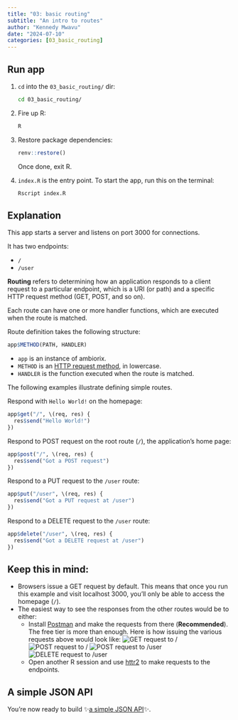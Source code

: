 ```yaml
---
title: "03: basic routing"
subtitle: "An intro to routes"
author: "Kennedy Mwavu"
date: "2024-07-10"
categories: [03_basic_routing]
---
```


## Run app

1. `cd` into the `03_basic_routing/` dir:

    ```bash
    cd 03_basic_routing/
    ```

1. Fire up R:
    
    ```bash
    R
    ```

1. Restore package dependencies:
    
    ```r
    renv::restore()
    ```

    Once done, exit R.
1. `index.R` is the entry point. To start the app, run this on the terminal:
    
    ```bash
    Rscript index.R
    ```

## Explanation

This app starts a server and listens on port 3000 for connections.

It has two endpoints:

- `/`
- `/user`

**Routing** refers to determining how an application responds to
a client request to a particular endpoint, which is a URI (or
path) and a specific HTTP request method (GET, POST, and so on).

Each route can have one or more handler functions, which are
executed when the route is matched.

Route definition takes the  following structure:

```r
app$METHOD(PATH, HANDLER)
```

- `app` is an instance of ambiorix.
- `METHOD` is an [HTTP request method](https://en.wikipedia.org/wiki/Hypertext_Transfer_Protocol#Request_methods), in lowercase.
- `HANDLER` is the function executed when the route is matched.

The following examples illustrate defining simple routes.

Respond with `Hello World!` on the homepage:

```r
app$get("/", \(req, res) {
  res$send("Hello World!")
})
```

Respond to POST request on the root route (`/`), the application's home page:

```r
app$post("/", \(req, res) {
  res$send("Got a POST request")
})
```

Respond to a PUT request to the `/user` route:

```r
app$put("/user", \(req, res) {
  res$send("Got a PUT request at /user")
})
```

Respond to a DELETE request to the `/user` route:

```r
app$delete("/user", \(req, res) {
  res$send("Got a DELETE request at /user")
})
```

## Keep this in mind:

- Browsers issue a GET request by default. This means that once you run this example and visit localhost 3000, you'll only be able to access the homepage (`/`).
- The easiest way to see the responses from the other routes would be to either:
    - Install [Postman](https://www.postman.com/) and make the requests from there (**Recommended**). The free tier is more than enough.
      Here is how issuing the various requests above would look like:
      ![GET request to /](./get-home.png)
      ![POST request to /](./post-home.png)
      ![POST request to /user](./put-user.png)
      ![DELETE request to /user](./delete-user.png)
    - Open another R session and use [httr2](https://httr2.r-lib.org/index.html) to make requests to the endpoints.

## A simple JSON API

You're now ready to build ✨[a simple JSON API](../04_simple_json_api/index.qmd)✨.